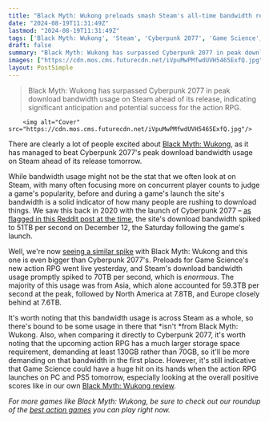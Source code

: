 ```yaml
---
title: "Black Myth: Wukong preloads smash Steam's all-time bandwidth records, beating Cyberpunk 2077's enormous peak as 70 terabytes are downloaded every second"
date: "2024-08-19T11:31:49Z"
lastmod: "2024-08-19T11:31:49Z"
tags: ['Black Myth: Wukong', 'Steam', 'Cyberpunk 2077', 'Game Science', 'Action RPG']
draft: false
summary: "Black Myth: Wukong has surpassed Cyberpunk 2077 in peak download bandwidth usage on Steam ahead of its release, indicating significant anticipation and potential success for the action RPG."
images: ["https://cdn.mos.cms.futurecdn.net/iVpuMwPMfwdUVH5465ExfQ.jpg"]
layout: PostSimple
---
```

> Black Myth: Wukong has surpassed Cyberpunk 2077 in peak download bandwidth usage on Steam ahead of its release, indicating significant anticipation and potential success for the action RPG.


        <img alt="Cover" src="https://cdn.mos.cms.futurecdn.net/iVpuMwPMfwdUVH5465ExfQ.jpg"/>
        
There are clearly a lot of people excited about [Black Myth: Wukong](https://www.gamesradar.com/games/action-rpg/black-myth-wukong-guide/), as it has managed to beat Cyberpunk 2077's peak download bandwidth usage on Steam ahead of its release tomorrow. 

While bandwidth usage might not be the stat that we often look at on Steam, with many often focusing more on concurrent player counts to judge a game's popularity, before and during a game's launch the site's bandwidth is a solid indicator of how many people are rushing to download things. We saw this back in 2020 with the launch of Cyberpunk 2077 – [<u>as flagged in this Reddit post at the time</u>](https://www.reddit.com/r/IndianGaming/comments/ka7xgu/steam_hit_51_tbps_of_peak_bandwidth_usage_after/), the site's download bandwidth spiked to 51TB per second on December 12, the Saturday following the game's launch. 

Well, we're now [<u>seeing a similar spike</u>](https://store.steampowered.com/stats/content/) with Black Myth: Wukong and this one is even bigger than Cyberpunk 2077's. Preloads for Game Science's new action RPG went live yesterday, and Steam's download bandwidth usage promptly spiked to 70TB per second, which is *enormous*. The majority of this usage was from Asia, which alone accounted for 59.3TB per second at the peak, followed by North America at 7.8TB, and Europe closely behind at 7.6TB. 

It's worth noting that this bandwidth usage is across Steam as a whole, so there's bound to be some usage in there that *isn't *from Black Myth: Wukong. Also, when comparing it directly to Cyberpunk 2077, it's worth noting that the upcoming action RPG has a much larger storage space requirement, demanding at least 130GB rather than 70GB, so it'll be more demanding on that bandwidth in the first place. However, it's still indicative that Game Science could have a huge hit on its hands when the action RPG launches on PC and PS5 tomorrow, especially looking at the overall positive scores like in our own [<u>Black Myth: Wukong review</u>](https://www.gamesradar.com/games/action-rpg/black-myth-wukong-review/).

*For more games like Black Myth: Wukong, be sure to check out our roundup of the *[<u><em>best action games</em></u>](https://www.gamesradar.com/best-action-games/)* you can play right now.* 
        
